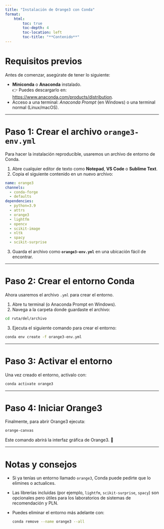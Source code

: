 ```yaml
---
title: "Instalación de Orange3 con Conda"
format:
    html:
        toc: true
        toc-depth: 4
        toc-location: left
        toc-title: "**Contenido**"
---
```


# Requisitos previos

Antes de comenzar, asegúrate de tener lo siguiente:

- **Miniconda** o **Anaconda** instalado.  
  👉 Puedes descargarlo en: [https://www.anaconda.com/products/distribution](https://www.anaconda.com/products/distribution).
- Acceso a una terminal: *Anaconda Prompt* (en Windows) o una terminal normal (Linux/macOS).

---

# Paso 1: Crear el archivo `orange3-env.yml`

Para hacer la instalación reproducible, usaremos un archivo de entorno de Conda.

1. Abre cualquier editor de texto como **Notepad**, **VS Code** o **Sublime Text**.  
2. Copia el siguiente contenido en un nuevo archivo:

```yaml
name: orange3
channels:
  - conda-forge
  - defaults
dependencies:
  - python=3.9
  - attrs
  - orange3
  - lightfm
  - opencv
  - scikit-image
  - nltk
  - spacy
  - scikit-surprise
```

3. Guarda el archivo como **`orange3-env.yml`** en una ubicación fácil de encontrar.

---

# Paso 2: Crear el entorno Conda

Ahora usaremos el archivo `.yml` para crear el entorno.

1. Abre tu terminal (o Anaconda Prompt en Windows).  
2. Navega a la carpeta donde guardaste el archivo:

```bash
cd ruta/del/archivo
```

3. Ejecuta el siguiente comando para crear el entorno:

```bash
conda env create -f orange3-env.yml
```

---

# Paso 3: Activar el entorno

Una vez creado el entorno, actívalo con:

```bash
conda activate orange3
```

---

# Paso 4: Iniciar Orange3

Finalmente, para abrir Orange3 ejecuta:

```bash
orange-canvas
```

Este comando abrirá la interfaz gráfica de Orange3. 🎉

---

# Notas y consejos

- Si ya tenías un entorno llamado `orange3`, Conda puede pedirte que lo elimines o actualices.  
- Las librerías incluidas (por ejemplo, `lightfm`, `scikit-surprise`, `spacy`) son opcionales pero útiles para los laboratorios de sistemas de recomendación y PLN.  
- Puedes eliminar el entorno más adelante con:
  ```bash
  conda remove --name orange3 --all
  ```